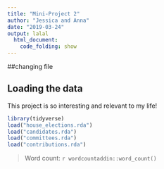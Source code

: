 ```yaml
---
title: "Mini-Project 2"
author: "Jessica and Anna"
date: "2019-03-24"
output: lalal
  html_document:
    code_folding: show
---
```

##changing file

## Loading the data

This project is so interesting and relevant to my life!

```r
library(tidyverse)
load("house_elections.rda")
load("candidates.rda")
load("committees.rda")
load("contributions.rda")
```

> Word count: `r wordcountaddin::word_count()`